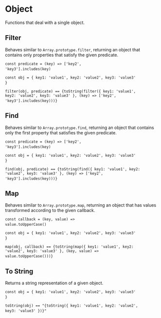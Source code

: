 

<Meta title="Utils/Data Structures/Object" />

# Object

Functions that deal with a single object.

## Filter

Behaves similar to `Array.prototype.filter`, returning an object that contains only properties that satisfy the given predicate.

<code>const predicate = (key) =&gt; ['key2', 'key3'].includes(key)</code>&nbsp;

<code>const obj =  \{ key1: 'value1', key2: 'value2', key3: 'value3' \}</code>&nbsp;

<code>filter(obj, predicate) == {toString(filter({ key1: 'value1', key2: 'value2', key3: 'value3' }, (key) => ['key2', 'key3'].includes(key)))}</code>&nbsp;

## Find

Behaves similar to `Array.prototype.find`, returning an object that contains only the first property that satisfies the given predicate.

<code>const predicate = (key) =&gt; ['key2', 'key3'].includes(key)</code>&nbsp;

<code>const obj = \{ key1: 'value1', key2: 'value2', key3: 'value3' \}</code>&nbsp;

<code>find(obj, predicate) == {toString(find({ key1: 'value1', key2: 'value2', key3: 'value3' }, (key) => ['key2', 'key3'].includes(key)))}</code>&nbsp;

## Map

Behaves similar to `Array.prototype.map`, returning an object that has values transformed according to the given callback.

<code>const callback = (key, value) =&gt; value.toUpperCase()</code>&nbsp;

<code>const obj = \{ key1: 'value1', key2: 'value2', key3: 'value3' \}</code>&nbsp;

<code>map(obj, callback) == {toString(map({ key1: 'value1', key2: 'value2', key3: 'value3' }, (key, value) => value.toUpperCase()))}</code>&nbsp;

## To String

Returns a string representation of a given object.

<code>const obj = \{ key1: 'value1', key2: 'value2', key3: 'value3' \}</code>&nbsp;

<code>toString(obj) == "{toString({ key1: 'value1', key2: 'value2', key3: 'value3' })}"</code>&nbsp;

